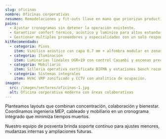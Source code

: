 ```yaml
---
slug: oficinas
nombre: Oficinas corporativas
resumen: Remodelaciones y fit-outs llave en mano que priorizan productividad, bienestar y flexibilidad.
pains:
  - Ajustar cronogramas sin detener la operación existente.
  - Garantizar confort térmico, acústico y luminico para altos estandares ESG.
  - Gestionar multiples proveedores y especialidades con un solo responsable.
kitRecomendado:
  - categoria: Pisos
    item: Vinilico acústico con capa 0.7 mm + alfombra modular en zonas colaborativas.
  - categoria: Iluminación
    item: Luminarias lineales UGR<19 con control Casambi y escenas preconfiguradas.
  - categoria: Mobiliario
    item: Silleria operativa certificada BIFMA y estaciones bench reconfigurables.
  - categoria: Sistemas integrales
    item: HVAC VRF zonificado y CCTV con analitica de ocupación.
imagen:
  src: /images/sectores/oficinas-1.jpg
  alt: Oficina corporativa moderna con áreas colaborativas
---
```


Planteamos layouts que combinan concentración, colaboración y bienestar. Coordinamos ingenieria MEP, cableado y mobiliario en un cronograma integrado que minimiza tiempos muertos.

Nuestro equipo de posventa brinda soporte continuo para ajustes menores, mudanzas internas y ampliaciones futuras.
